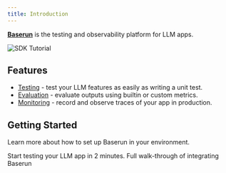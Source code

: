 ```yaml
---
title: Introduction
---
```


**[Baserun](https://baserun.ai)** is the testing and observability platform for LLM apps.

![SDK Tutorial](https://res.cloudinary.com/dxljzopqt/image/upload/v1692753403/Baserun_SDK_demo_itsplr.gif)

## Features
- [Testing](/testing) - test your LLM features as easily as writing a unit test.
- [Evaluation](/evaluation) - evaluate outputs using builtin or custom metrics.
- [Monitoring](/tracing) - record and observe traces of your app in production.

## Getting Started

Learn more about how to set up Baserun in your environment.

<CardGroup cols={2}>
  <Card title="Quickstart" icon="rocket" href="/quickstart">
    Start testing your LLM app in 2 minutes.
  </Card>
  <Card title="Tutorial" icon="video" href="https://www.youtube.com/watch?v=OTux4-Ky31I">
    Full walk-through of integrating Baserun
  </Card>
</CardGroup>
